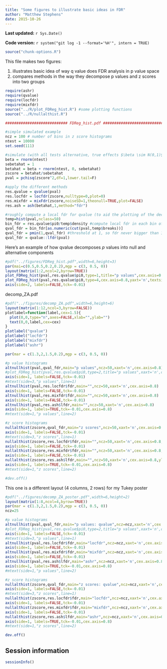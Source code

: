 ```yaml
---
title: "Some figures to illustrate basic ideas in FDR"
author: "Matthew Stephens"
date: 2015-10-26
---
```


**Last updated:** `r Sys.Date()`

**Code version:** `r system("git log -1 --format='%H'", intern = TRUE)`

```r
source("chunk-options.R")
```

This file makes two figures:

1. illustrates basic idea of way q value does FDR analysis in p value space
2. compares methods in the way they decompose p values and z scores into two groups 


```r
require(ashr)
require(qvalue)
require(locfdr)
require(mixfdr)
source("../R/plot_FDReg_hist.R") #some plotting functions
source("../R/nullalthist.R")

############################ FDReg_hist.pdf ##################################################################

#simple simulated example
ncz = 100 # number of bins in z score histograms
ntest = 10000
set.seed(111)

#simulate (with all tests alternative, true effects $\beta \sim N(0,1)$)
beta = rnorm(ntest)
sebetahat = 1
betahat = beta + rnorm(ntest, 0, sebetahat)
zscore = betahat/sebetahat
pval = pchisq(zscore^2,df=1,lower.tail=F)

#apply the different methods
res.qvalue = qvalue(pval)
res.locfdr = locfdr(zscore,nulltype=0,plot=0)
res.mixfdr = mixFdr(zscore,noiseSD=1,theonull=TRUE,plot=FALSE)
res.ash = ash(betahat,1,method="fdr")

#roughly compute a local fdr for qvalue (to aid the plotting of the decomposition in zscore space)
temp=hist(pval,nclass=50)
bin_fdr = res.qvalue$pi0/temp$density #compute local fdr in each bin of histogram
qval_fdr = bin_fdr[as.numeric(cut(pval,temp$breaks))]
qval_fdr = pmin(1,qval_fdr) #threshold at 1, so fdr never bigger than 1
qval_fdr = qvalue::lfdr(pval)
```

Here's an example of how qvalue decomposes $p$ values into null and alternative components
```r
#pdf("../figures/FDReg_hist.pdf",width=6,height=3)
par(mai=c(0.5,0.5,0.2,0.2),mgp = c(3, 0.5, 0))
layout(matrix(1:2,ncol=2,byrow=TRUE))
plot_FDReg_hist(pval,res.qvalue$pi0,type=1,title="p values",cex.axis=0.8,cex.main=0.8)
plot_FDReg_hist(pval,res.qvalue$pi0,type=4,cex.axis=0.8,yaxt='n',textsize=0.9,cex.main=0.8,title="Decomposition into null/alternative")
axis(side=2, labels=FALSE,tck=-0.01)
```

############################## decomp_ZA.pdf #############################################
```r
#pdf("../figures/decomp_ZA.pdf",width=6,height=6)
layout(matrix(1:12,ncol=3,byrow=FALSE))
plotlabel=function(label,cex=1.5){
  plot(0,0,type="n",axes=FALSE,xlab="",ylab="")
  text(0,0,label,cex=cex)
}
plotlabel("qvalue")
plotlabel("locfdr")
plotlabel("mixfdr")
plotlabel("ashr")

par(mar = c(1.3,2,1.5,0.2),mgp = c(3, 0.5, 0))

#p value histograms
altnullhist(pval,qval_fdr,main="p values",ncz=50,xaxt='n',cex.axis=0.8)
#plot_FDReg_hist(pval,res.qvalue$pi0,type=2,title="p values",xaxt='n',cex.axis=0.8)
axis(side=1, labels=FALSE,tck=-0.01)
#mtext(side=3,"p values",line=1)
altnullhist(pval,res.locfdr$fdr,main="",ncz=50,xaxt='n',cex.axis=0.8)
axis(side=1, labels=FALSE,tck=-0.01)
altnullhist(pval,res.mixfdr$fdr,main="",ncz=50,xaxt='n',cex.axis=0.8)
axis(side=1, labels=FALSE,tck=-0.01)
altnullhist(pval,res.ash$lfdr,main="",ncz=50,xaxt='n',cex.axis=0.8)
axis(side=1, labels=TRUE,tck=-0.01,cex.axis=0.8)
#mtext(side=1,"p values",line=2)

#z score histograms
nullalthist(zscore,qval_fdr,main="z scores",ncz=50,xaxt='n',cex.axis=0.8,ylim=c(0,0.3),xlim=c(-6,6))
axis(side=1, labels=FALSE,tck=-0.01)
#mtext(side=3,"z scores",line=1)
nullalthist(zscore,res.locfdr$fdr,main="",ncz=50,xaxt='n',cex.axis=0.8,ylim=c(0,0.3),xlim=c(-6,6))
axis(side=1, labels=FALSE,tck=-0.01)
nullalthist(zscore,res.mixfdr$fdr,main="",ncz=50,xaxt='n',cex.axis=0.8,ylim=c(0,0.3),xlim=c(-6,6))
axis(side=1, labels=FALSE,tck=-0.01)
nullalthist(zscore,res.ash$lfdr,main="",ncz=50,xaxt='n',cex.axis=0.8,ylim=c(0,0.3),xlim=c(-6,6))
axis(side=1, labels=TRUE,tck=-0.01,cex.axis=0.8)
#mtext(side=1,"z scores",line=2)

#dev.off()

```

This one is a different layout (4 columns, 2 rows) for my Tukey poster

```r
#pdf("../figures/decomp_ZA_poster.pdf",width=6,height=2)
layout(matrix(1:8,ncol=4,byrow=TRUE))
par(mar = c(1.3,2,1.5,0.2),mgp = c(3, 0.5, 0))
ncz=25

#p value histograms
altnullhist(pval,qval_fdr,main="p values: qvalue",ncz=ncz,xaxt='n',cex.axis=0.8)
#plot_FDReg_hist(pval,res.qvalue$pi0,type=2,title="p values",xaxt='n',cex.axis=0.8)
axis(side=1, labels=FALSE,tck=-0.01)
#mtext(side=3,"p values",line=1)
altnullhist(pval,res.locfdr$fdr,main="locfdr",ncz=ncz,xaxt='n',cex.axis=0.8)
axis(side=1, labels=FALSE,tck=-0.01)
altnullhist(pval,res.mixfdr$fdr,main="mixfdr",ncz=ncz,xaxt='n',cex.axis=0.8)
axis(side=1, labels=FALSE,tck=-0.01)
altnullhist(pval,res.ash$lfdr,main="ashr",ncz=ncz,xaxt='n',cex.axis=0.8)
axis(side=1, labels=TRUE,tck=-0.01,cex.axis=0.8)
#mtext(side=1,"p values",line=2)

#z score histograms
nullalthist(zscore,qval_fdr,main="z scores: qvalue",ncz=ncz,xaxt='n',cex.axis=0.8,ylim=c(0,0.3),xlim=c(-6,6))
axis(side=1, labels=FALSE,tck=-0.01)
#mtext(side=3,"z scores",line=1)
nullalthist(zscore,res.locfdr$fdr,main="locfdr",ncz=ncz,xaxt='n',cex.axis=0.8,ylim=c(0,0.3),xlim=c(-6,6))
axis(side=1, labels=FALSE,tck=-0.01)
nullalthist(zscore,res.mixfdr$fdr,main="mixfdr",ncz=ncz,xaxt='n',cex.axis=0.8,ylim=c(0,0.3),xlim=c(-6,6))
axis(side=1, labels=FALSE,tck=-0.01)
nullalthist(zscore,res.ash$lfdr,main="ashr",ncz=ncz,xaxt='n',cex.axis=0.8,ylim=c(0,0.3),xlim=c(-6,6))
axis(side=1, labels=TRUE,tck=-0.01,cex.axis=0.8)
#mtext(side=1,"z scores",line=2)

dev.off()
```


## Session information

```r
sessionInfo()
```

